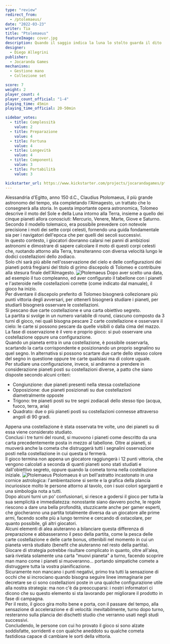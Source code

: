 ```yaml
---
type: "review"
redirect_from:
  - /ptolemaeus/
date: "2022-03-23"
writer: Tia
title: "Ptolemaeus"
featureImage: cover.jpg
description: Quando il saggio indica la luna lo stolto guarda il dito
designer:
  - Diego Allegrini
publisher:
  - Jocaranda Games
mechanisms:
  - Gestione mano
  - Collezione set

score: 7
weight: 2
player_count: 4
player_count_official: "1-4"
playing_time: 45min
playing_time_official: 20-50min

sidebar_votes:
  - title: Complessità
    value: 2
  - title: Preparazione
    value: 4
  - title: Fortuna
    value: 4
  - title: Longevità
    value: 4
  - title: Componenti
    value: 3
  - title: Portabilità
    value: 3

kickstarter_url: https://www.kickstarter.com/projects/jocarandagames/ptolemaeus
---
```


<Setting>
  Alessandria d'Egitto, anno 150 d.C., Claudius Ptolomaeus, il più grande
  astronomo del tempo, sta completando l'Almagesto, un trattato che lo
  consegnerà alla storia. In questa importante opera astronomica, Tolomeo
  descrive il moto del Sole e della Luna intorno alla Terra, insieme a quello
  dei cinque pianeti allora conosciuti: Mercurio, Venere, Marte, Giove e
  Saturno.
  <br />
  Secondo il modello tolemaico, era possibile prevedere con notevole precisione
  i moti dei sette corpi celesti, fornendo una guida fondamentale sia per i
  navigatori dell'epoca che per quelli dei secoli successivi.
  <br />
  In questo contesto, i giocatori dovranno calarsi nei panni di ambiziosi
  astronomi e dimostrare di sapere calcolare il moto di questi corpi celesti
  che, ruotando attorno alla Terra, transiteranno con diversa velocità lungo le
  dodici costellazioni dello zodiaco.
  <br />
  Solo chi sarà più abile nell'osservazione del cielo e delle configurazioni dei
  pianeti potrà fregiarsi del titolo di primo discepolo di Tolomeo e contribuire
  alla stesura finale dell'Almagesto.
</Setting>

<img src="./game1.jpg" alt="Ptolemaeus" />

<Rules>
  Dopo aver scelto una data, ad esempio il tuo compleanno, ed aver configurato
  il tabellone con i pianeti e l'asteroide nelle costellazioni corrette (come
  indicato dal manuale), il gioco ha inizio.
  <br />
  Per diventare il discepolo preferito di Tolomeo bisognerà collezionare più
  punti vittoria degli avversari, per ottenerli bisognerà studiare i pianeti,
  per studiarli bisognerà osservare le costellazioni.
  <br />
  Si pescano due carte costellazione e una carta obiettivo segreto.
  <br />
  La partita si svolge in un numero variabile di round, ciascuno composto da 3
  turni di gioco, nei quali bisogna pescare 2 carte costellazione e osservare il
  cielo: le carte si possono pescare da quelle visibili o dalla cima del mazzo.
  <br />
  La fase di osservazione è il vero e proprio gioco: si può osservare una
  costellazione oppure una configurazione.
  <br />
  Quando un pianeta entra in una costellazione, è possibile osservarla,
  scartando la carta corrispondente e posizionando un proprio segnalino su quel
  segno. In alternativa si possono scartare due carte dello stesso colore del
  segno in questione oppure tre carte qualsiasi ma di colore uguale.
  <br />
  Per studiare una configurazione, invece, si andranno a prendere in
  considerazione pianeti posti su costellazioni diverse, a patto che siano
  disposte secondo alcuni criteri:
  <ul>
    <li>Congiunzione: due pianeti presenti nella stessa costellazione</li>
    <li>
      Opposizione: due pianeti posizionati su due costellazioni diametralmente
      opposte
    </li>
    <li>
      Trigono: tre pianeti posti su tre segni zodiacali dello stesso tipo
      (acqua, fuoco, terra, aria)
    </li>
    <li>
      Quadrato: due o più pianeti posti su costellazioni connesse attraverso
      angoli di 90 gradi.
    </li>
  </ul>
  Appena una costellazione è stata osservata tre volte, uno dei pianeti su di
  essa viene considerato studiato.
  <br />
  Conclusi i tre turni del round, si muovono i pianeti come descritto da una
  carta precedentemente posta in mezzo al tabellone. Oltre ai pianeti, si
  muoverà anche la cometa che distruggerà tutti i segnalini osservazione posti
  nella costellazione in cui questa si fermerà.
  <br />
  Il gioco termina non appena un giocatore raggiungerà i 12 punti vittoria, che
  vengono calcolati a seconda di quanti pianeti sono stati studiati e
  dall'obiettivo segreto, oppure quando la cometa torna nella costellazione
  iniziale.
</Rules>

<img src="./game2.jpg" alt="Ptolemaeus" />

<Feedback>
  Ptolomaeus è un bell'astratto incastonato in una cornice astrologica:
  l'ambientazione si sente e la grafica della plancia incuriosisce molto le
  persone attorno al tavolo, con i suoi colori sgargianti e una simbologia nota
  a tutti.
  <br />
  Dopo alcuni turni un po' confusionari, si riesce a godersi il gioco per tutta
  la sua semplicità e immediatezza: nonostante siano davvero poche, le regole
  riescono a dare una bella profondità, stuzzicante anche per gamer esperti, che
  giocheranno una partita totalmente diversa da un giocatore alle prime armi,
  facendo scelte più a lungo termine e cercando di ostacolare, per quanto
  possibile, gli altri giocatori.
  <br />
  Alcuni elementi di alea aiuteranno a bilanciare questa differenza di
  preparazione e abbasseranno il peso della partita, come la pesca delle carte
  costellazione e delle carte bonus, ottenibili nel momento in cui un pianeta
  verrà studiato (benefit che aiuteranno nel resto della partita).
  <br />
  Giocare di strategia potrebbe risultare complicato in quanto, oltre all'alea,
  sarà rivelata solamente una carta "muovi pianeta" a turno, facendo scoprire
  man mano come i pianeti si muoveranno... portando simpatiche comete a
  distruggere tutta la vostra pianificazione.
  <br />
  Sicuramente non mancano i punti negativi, primo tra tutti la sensazione di
  occhi che si incrociano quando bisogna seguire linee immaginarie per decretare
  se ci sono costellazioni poste in una qualche configurazione utile alla nostra
  strategia: ma non c'è da preoccuparsi: i nostri informatori ci dicono che su
  questo elemento si sta lavorando per migliorare il prodotto in fase di
  campagna.
  <br />
  Per il resto, il gioco gira molto bene e porta, con il passare del tempo, alla
  sensazione di accelerazione e di velocità: inevitabilmente, turno dopo turno,
  resteranno sulla plancia dei dischetti studio che verranno usati negli studi
  successivi.
  <br />
  Concludendo, le persone con cui ho provato il gioco si sono alzate
  soddisfatte, sorridenti e con qualche aneddoto su qualche cometa fastidiosa
  capace di cambiare le sorti della vittoria.
</Feedback>

<Instagram id="CbchjSWjPp6" />
